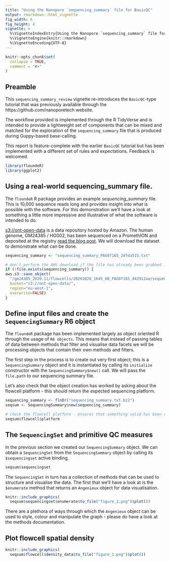 ```yaml
---
title: "Using the Nanopore `sequencing_summary` file for BasicQC"
output: rmarkdown::html_vignette
fig_width: 6 
fig_height: 4 
vignette: >
  %\VignetteIndexEntry{Using the Nanopore `sequencing_summary` file for BasicQC}
  %\VignetteEngine{knitr::rmarkdown}
  %\VignetteEncoding{UTF-8}
---
```


```r
knitr::opts_chunk$set(
  collapse = TRUE,
  comment = "#>"
)
```

## Preamble

This `sequencing_summary_review` vignette re-introduces the `BasicQC`-type
tutorial that was previously available through the https://github.com/nanoporetech
website.

The workflow provided is implemented through the R TidyVerse and is intended to
provide a lightweight set of components that can be mixed and matched for the
exploration of the `sequencing_summary` file that is produced during Guppy-based
base-calling.

This report is feature-complete with the earlier `BasicQC` tutorial but has been
implemented with a different set of rules and expectations. Feedback is
welcomed.


```r
library(floundeR)
library(ggplot2)
```


## Using a real-world sequencing_summary file.

The `floundeR` R package provides an example *sequencing_summary* file. This is
10,000 sequence reads long and provides insight into what is possible with the
software. For this demonstration we'll have a look at something a little more
impressive and illustrative of what the software is intended to do.

[s3://ont-open-data](https://registry.opendata.aws/ont-open-data/) is a data
repository hosted by Amazon. The human genome, GM24385 / HG002, has been
sequenced on a PromethION and deposited at the registry [read the blog post](https://nanoporetech.github.io/ont-open-datasets/gm24385_2020.11/). We will
download the dataset to demonstrate what can be done.

```r
sequencing_summary <- "sequencing_summary_PAG07165_2dfda515.txt"

# don't perform the AWS download if the file has already been grabbed ...
if (!file.exists(sequencing_summary)) {
aws.s3::save_object(
  "/gm24385_2020.11/flowcells/20201026_1645_6B_PAG07165_d42912aa/sequencing_summary_PAG07165_2dfda515.txt",
  bucket="s3://ont-open-data/", 
  region="eu-west-1", 
  overwrite=FALSE)
}
```



## Define input files and create the `SequencingSummary` R6 object

The `floundeR` package has been implemented largely as object oriented R through
the usage of `R6 objects`. This means that instead of passing tables of data
between methods that filter and visualise data facets we will be processing
objects that contain their own methods and filters.

The first step in the process is to create out very first object; this is
a `SequencingSummary` object and it is instantiated by calling its `initialize`
constructor with the `SequencingSummary$new()` call. We will pass the
`file.path` to our sequencing summary file.

Let's also check that the object creation has worked by asking about the
flowcell platform - this should return the expected sequencing platform.


```r
sequencing_summary <- flnDr("sequencing_summary.txt.bz2")
seqsum <- SequencingSummary$new(sequencing_summary)

# check the flowcell platform - ensures that something valid has been created
seqsum$flowcell$platform
```


## The `SequencingSet` and primitive QC measures

In the previous section we created our `SequencingSummary` object. We can
obtain a `SequencingSet` from the `SequencingSummary` object by calling its
`$sequencingset` active binding. 

```r
seqsum$sequencingset
```

The `SequencingSet` in turn has a collection of methods that can be used to
structure and visualise the data. The first that we'll have a look at is the
`$enumerate` method that returns an `Angenieux` object for data visualisation.

```r
knitr::include_graphics(
  seqsum$sequencingset$enumerate$to_file("figure_2.png")$plot())
```

There are a plethora of ways through which the `Angenieux` object can be used
to style, colour and manipulate the graph - please do have a look at the methods
documentation.

## Plot flowcell spatial density

```r
knitr::include_graphics(
  seqsum$flowcell$density_data$to_file("figure_1.png")$plot())
```

